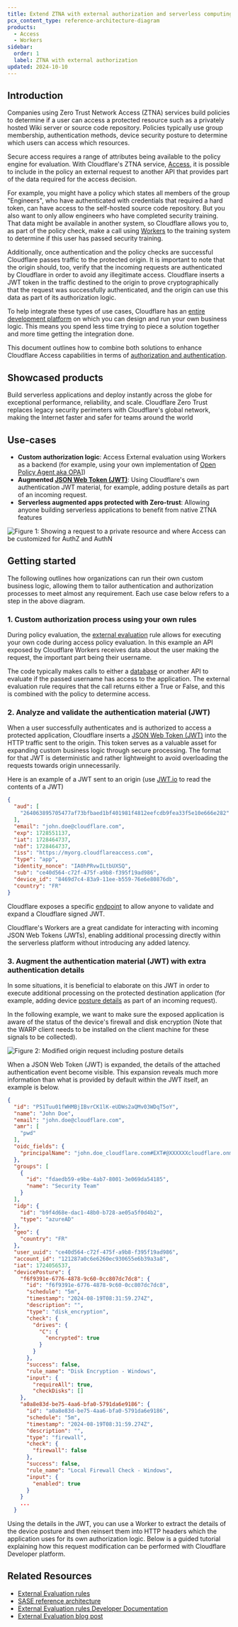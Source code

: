```yaml
---
title: Extend ZTNA with external authorization and serverless computing
pcx_content_type: reference-architecture-diagram
products:
  - Access
  - Workers
sidebar:
  order: 1
  label: ZTNA with external authorization
updated: 2024-10-10
---
```



## Introduction

Companies using Zero Trust Network Access (ZTNA) services build policies to determine if a user can access a protected resource such as a privately hosted Wiki server or source code repository. Policies typically use group membership, authentication methods, device security posture to determine which users can access which resources.

Secure access requires a range of attributes being available to the policy engine for evaluation. With Cloudflare's ZTNA service, [Access](/cloudflare-one/policies/access/), it is possible to include in the policy an external request to another API that provides part of the data required for the access decision.

For example, you might have a policy which states all members of the group "Engineers", who have authenticated with credentials that required a hard token, can have access to the self-hosted source code repository. But you also want to only allow engineers who have completed security training. That data might be available in another system, so Cloudflare allows you to, as part of the policy check, make a call using [Workers](https://workers.cloudflare.com/) to the training system to determine if this user has passed security training.

Additionally, once authentication and the policy checks are successful Cloudflare passes traffic to the protected origin. It is important to note that the origin should, too, verify that the incoming requests are authenticated by Cloudflare in order to avoid any illegitimate access. Cloudflare inserts a JWT token in the traffic destined to the origin to prove cryptographically that the request was successfully authenticated, and the origin can use this data as part of its authorization logic.

To help integrate these types of use cases, Cloudflare has an [entire development platform](/workers/) on which you can design and run your own business logic. This means you spend less time trying to piece a solution together and more time getting the integration done.

This document outlines how to combine both solutions to enhance Cloudflare Access capabilities in terms of [authorization and authentication](https://www.cloudflare.com/learning/access-management/what-is-access-control/).

## Showcased products

<RelatedProduct header="Workers" href="/workers/" product="workers">
    Build serverless applications and deploy instantly across the globe for exceptional performance, reliability, and scale.
</RelatedProduct>

<RelatedProduct header="Access" href="/cloudflare-one/" product="cloudflare-one">
    Cloudflare Zero Trust replaces legacy security perimeters with Cloudflare's global network, making the Internet faster and safer for teams around the world
</RelatedProduct>

## Use-cases

- **Custom authorization logic**: Access External evaluation using Workers as a backend (for example, using your own implementation of [Open Policy Agent aka OPA](https://www.openpolicyagent.org/integrations/cloudflare-worker/)])
- **Augmented [JSON Web Token (JWT)](/cloudflare-one/identity/authorization-cookie/validating-json/)**: Using Cloudflare's own authentication JWT material, for example, adding posture details as part of an incoming request.
- **Serverless augmented apps protected with Zero-trust**: Allowing anyone building serverless applications to benefit from native ZTNA features



![Figure 1: Showing a request to a private resource and where  Access can be customized for AuthZ and AuthN](~/assets/images/reference-architecture/augment-access-with-serverless/diagram1.svg "Figure 1: Showing a request to a private resource and where  Access can be customized for AuthZ and AuthN")

## Getting started

The following outlines how organizations can run their own custom business logic, allowing them to tailor authentication and authorization processes to meet almost any requirement. Each use case below refers to a step in the above diagram.

### 1. Custom authorization process using your own rules

During policy evaluation, the [external evaluation](/cloudflare-one/policies/access/external-evaluation/) rule allows for executing your own code during access policy evaluation. In this example an API exposed by Cloudflare Workers receives data about the user making the request, the important part being their username.

The code typically makes calls to either a [database](/d1/) or another API to evaluate if the passed username has access to the application. The external evaluation rule requires that the call returns either a True or False, and this is combined with the policy to determine access.

<LinkCard
    title="Learn more"
    description="External authorization with Clouflare's external evaluation functionality"
    href="/cloudflare-one/policies/access/external-evaluation/"
/>

### 2. Analyze and validate the authentication material (JWT)

When a user successfully authenticates and is authorized to access a protected application, Cloudflare inserts a [JSON Web Token (JWT)](/cloudflare-one/identity/authorization-cookie/validating-json/) into the HTTP traffic sent to the origin. This token serves as a valuable asset for expanding custom business logic through secure processing. The format for that JWT is deterministic and rather lightweight to avoid overloading the requests towards origin unnecessarily.

Here is an example of a JWT sent to an origin (use [JWT.io](http://jwt.io) to read the contents of a JWT)


```json title="JWT content"
{
  "aud": [
    "264063895705477af73bfbaed1bf401981f4812eefcdb9fea33f5e10e666e282"
  ],
  "email": "john.doe@cloudflare.com",
  "exp": 1728551137,
  "iat": 1728464737,
  "nbf": 1728464737,
  "iss": "https://myorg.cloudflareaccess.com",
  "type": "app",
  "identity_nonce": "IA0hPRvwILtbUXSQ",
  "sub": "ce40d564-c72f-475f-a9b8-f395f19ad986",
  "device_id": "8469d7c4-83a9-11ee-b559-76e6e80876db",
  "country": "FR"
}
```

Cloudflare exposes a specific [endpoint](/cloudflare-one/identity/authorization-cookie/validating-json/#_top) to allow anyone to validate and expand a Cloudflare signed JWT.

Cloudflare's Workers are a great candidate for interacting with incoming JSON Web Tokens (JWTs), enabling additional processing directly within the serverless platform without introducing any added latency.


<LinkCard
    title="Learn more"
    description="How to validate and visualize Cloudflare Access JWTs"
    href="/cloudflare-one/identity/authorization-cookie/application-token/#user-identity"
/>

### 3. Augment the authentication material (JWT) with extra authentication details

In some situations, it is beneficial to elaborate on this JWT in order to execute additional processing on the protected destination application (for example, adding device [posture details](/cloudflare-one/identity/devices/) as part of an incoming request).

In the following example, we want to make sure the exposed application is aware of the  status of the device's firewall and disk encryption (Note that the WARP client needs to be installed on the client machine for these signals to be collected).

![Figure 2: Modified origin request including posture details](~/assets/images/reference-architecture/augment-access-with-serverless/diagram2.svg "Figure 2: Modified origin request including posture details")

When a JSON Web Token (JWT) is expanded, the details of the attached authentication event become visible. This expansion reveals much more information than what is provided by default within the JWT itself, an example is below.

```json title="Expanded JWT"
{
  "id": "P51Tuu01fWHMBjIBvrCK1lK-eUDWs2aQMv03WDqT5oY",
  "name": "John Doe",
  "email": "john.doe@cloudflare.com",
  "amr": [
    "pwd"
  ],
  "oidc_fields": {
    "principalName": "john.doe_cloudflare.com#EXT#@XXXXXXcloudflare.onmicrosoft.com"
  },
  "groups": [
    {
      "id": "fdaedb59-e9be-4ab7-8001-3e069da54185",
      "name": "Security Team"
    }
  ],
  "idp": {
    "id": "b9f4d68e-dac1-48b0-b728-ae05a5f0d4b2",
    "type": "azureAD"
  },
  "geo": {
    "country": "FR"
  },
  "user_uuid": "ce40d564-c72f-475f-a9b8-f395f19ad986",
  "account_id": "121287a0c6e6260ec930655e6b39a3a8",
  "iat": 1724056537,
  "devicePosture": {
    "f6f9391e-6776-4878-9c60-0cc807dc7dc8": {
      "id": "f6f9391e-6776-4878-9c60-0cc807dc7dc8",
      "schedule": "5m",
      "timestamp": "2024-08-19T08:31:59.274Z",
      "description": "",
      "type": "disk_encryption",
      "check": {
        "drives": {
          "C": {
            "encrypted": true
          }
        }
      },
      "success": false,
      "rule_name": "Disk Encryption - Windows",
      "input": {
        "requireAll": true,
        "checkDisks": []
    },
    "a0a8e83d-be75-4aa6-bfa0-5791da6e9186": {
      "id": "a0a8e83d-be75-4aa6-bfa0-5791da6e9186",
      "schedule": "5m",
      "timestamp": "2024-08-19T08:31:59.274Z",
      "description": "",
      "type": "firewall",
      "check": {
        "firewall": false
      },
      "success": false,
      "rule_name": "Local Firewall Check - Windows",
      "input": {
        "enabled": true
      }
    }
    ...
  }
```

Using the details in the JWT, you can use a Worker to extract the details of the device posture and then reinsert them into HTTP headers which the application uses for its own authorization logic. Below is a guided tutorial explaining how this request modification can be performed with Cloudflare Developer platform.

<LinkCard
    title="Tutorial"
    description="How to augment Cloudflare Access JWT with Cloudflare's Workers"
    href="/cloudflare-one/tutorials/extend-sso-with-workers"
/>

## Related Resources

- [External Evaluation rules](/cloudflare-one/policies/access/external-evaluation/)
- [SASE reference architecture](/reference-architecture/architectures/sase/)
- [External Evaluation rules Developer Documentation](/cloudflare-one/policies/access/external-evaluation/)
- [External Evaluation blog post](https://blog.cloudflare.com/access-external-validation-rules/)
